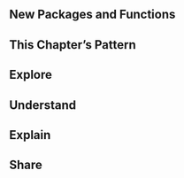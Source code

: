 <!-- Notes:  -->

## New Packages and Functions  

## This Chapter's Pattern

## Explore

## Understand

## Explain

## Share
